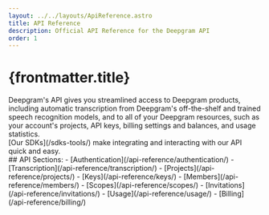 ```yaml
---
layout: ../../layouts/ApiReference.astro
title: API Reference
description: Official API Reference for the Deepgram API
order: 1
---
```

# {frontmatter.title}
<div class="grid lg:grid-cols-2 gap-6">
Deepgram's API gives you streamlined access to Deepgram products, including automatic transcription from Deepgram's off-the-shelf and trained speech recognition models, and to all of your Deepgram resources, such as your account's projects, API keys, billing settings and balances, and usage statistics.
<br/>
[Our SDKs](/sdks-tools/) make integrating and interacting with our API quick and easy.
</div>
## API Sections: 
- [Authentication](/api-reference/authentication/)
- [Transcription](/api-reference/transcription/)
- [Projects](/api-reference/projects/)
- [Keys](/api-reference/keys/)
- [Members](/api-reference/members/)
- [Scopes](/api-reference/scopes/)
- [Invitations](/api-reference/invitations/)
- [Usage](/api-reference/usage/)
- [Billing](/api-reference/billing/)